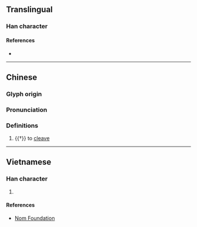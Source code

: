 {{character info/new}}
==Translingual==

===Han character===
{{Han char|rn=64|rad=手|as=06|sn=9|four=57027|canj=QNIN,XQNIN|ids=⿰扌多}}

====References====
* {{Han ref|kx=0428.180|dkj=12008|dj=0777.120|hdz=31874.050|uh=62F8|ud=25336|bh=CEDE|bd=52958}}

----
==Chinese==
{{zh-forms}}

===Glyph origin===
{{Han etym}}

===Pronunciation===
{{zh-pron
|m=yí,chǐ
|c=ji4
|mc=y
|oc=y
|cat=v
}}

===Definitions===
{{zh-hanzi}}

# {{†}} to [[cleave]] {{gloss|chop apart}}


----

==Vietnamese==

===Han character===
{{vi-hantu|đưa|rs=手06}}

# {{rfdef|vi|sort=手06}}

====References====
* [http://nomfoundation.org/common/nom_details.php?codepoint=62f8 Nom Foundation]